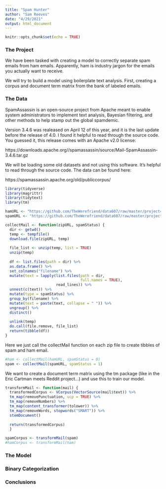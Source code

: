 ```yaml
---
title: "Spam Hunter"
author: "Sam Reeves"
date: "4/29/2021"
output: html_document
---
```


```r
knitr::opts_chunk$set(echo = TRUE)
```

### The Project

We have been tasked with creating a model to correctly separate spam emails from ham emails.  Apparently, ham is industry jargon for the emails you actually want to receive.

We will try to build a model using boilerplate text analysis.  First, creating a corpus and document term matrix from the bank of labeled emails.

### The Data

SpamAssassin is an open-source project from Apache meant to enable system administrators to implement text analysis, Bayesian filtering, and other methods to help stamp out the global spamdemic.

Version 3.4.6 was realeased on April 12 of this year, and it is the last update before the release of 4.0.  I found it helpful to read through the source code.  You guessed it, this release comes with an Apache v2.0 license:

https://downloads.apache.org//spamassassin/source/Mail-SpamAssassin-3.4.6.tar.gz

We will be loading some old datasets and not using this software.  It's helpful to read through the source code.  The data can be found here:

https://spamassassin.apache.org/old/publiccorpus/

```r
library(tidyverse)
library(magrittr)
library(tidytext)
library(tm)

hamURL <- "https://github.com/TheWerefriend/data607/raw/master/project4/ham.zip"
spamURL <- "https://github.com/TheWerefriend/data607/raw/master/project4/spam.zip"

collectMail <- function(zipURL, spamStatus) {
  dir <- getwd()
  temp <- tempfile()
  download.file(zipURL, temp)
  
  file_list <- unzip(temp, list = TRUE)
  unzip(temp)
  
  df <- list.files(path = dir) %>%
  as.data.frame() %>%
  set_colnames("filename") %>%
  mutate(text = lapply(list.files(path = dir,
                                  full.names = TRUE),
                       read_lines)) %>%
  unnest(c(text)) %>%
  mutate(type = spamStatus) %>%
  group_by(filename) %>%
  mutate(text = paste(text, collapse = " ")) %>%
  ungroup() %>%
  distinct()
  
  unlink(temp)
  do.call(file.remove, file_list)
  return(tibble(df))
}
```

Here we just call the collectMail function on each zip file to create tibbles of spam and ham email.

```r
#ham <- collectMail(hamURL, spamStatus = 0)
spam <- collectMail(spamURL, spamStatus = 1)
```

We want to create a document term matrix using the tm package (like in the Eric Cartman meets Reddit project...) and use this to train our model.

```r
transformMail <- function(mail) {
  transformedCorpus <- VCorpus(VectorSource(mail$text)) %>%
  tm_map(removePunctuation, ucp = TRUE) %>%
  tm_map(removeNumbers) %>%
  tm_map(content_transformer(tolower)) %>%
  tm_map(removeWords, stopwords("SMART")) %>%
  stemDocument()
  
  return(transformedCorpus)
  }

```

```r
spamCorpus <- transformMail(spam)
#hamCorpus <- transformMail(ham)
```


### The Model

### Binary Categorization

### Conclusions